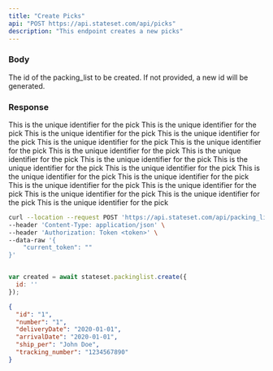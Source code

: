 ```yaml
---
title: "Create Picks"
api: "POST https://api.stateset.com/api/picks"
description: "This endpoint creates a new picks"
---
```


### Body

<ParamField body="id" required="false" default="null">
  The id of the packing_list to be created. If not provided, a new id will be generated.
</ParamField>

### Response

<ResponseField body="id" type="string">
  This is the unique identifier for the pick
</ResponseField>

<ResponseField body="number" type="string">
  This is the unique identifier for the pick
</ResponseField>

<ResponseField body="date_created" type="string">
  This is the unique identifier for the pick
</ResponseField>

<ResponseField body="bill_of_materials_number" type="string">
  This is the unique identifier for the pick
</ResponseField>

<ResponseField body="location" type="string">
  This is the unique identifier for the pick
</ResponseField>

<ResponseField body="pick_method" type="string">
  This is the unique identifier for the pick
</ResponseField>

<ResponseField body="site" type="string">
  This is the unique identifier for the pick
</ResponseField>

<ResponseField body="status" type="string">
  This is the unique identifier for the pick
</ResponseField>

<ResponseField body="work_order_number" type="string">
  This is the unique identifier for the pick
</ResponseField>

<ResponseField body="pick_line_items" type="string">
  This is the unique identifier for the pick

<Expandable title="Show child attributes">

<ResponseField body="id" type="string">
  This is the unique identifier for the pick
</ResponseField>

<ResponseField body="part_name" type="string">
  This is the unique identifier for the pick
</ResponseField>

<ResponseField body="part_number" type="string">
  This is the unique identifier for the pick
</ResponseField>

<ResponseField body="pick_number" type="string">
  This is the unique identifier for the pick
</ResponseField>

<ResponseField body="pick_plan" type="string">
  This is the unique identifier for the pick
</ResponseField>

<ResponseField body="quantity_picked" type="string">
  This is the unique identifier for the pick
</ResponseField>

<ResponseField body="quantity_to_pick" type="string">
  This is the unique identifier for the pick
</ResponseField>

<ResponseField body="status" type="string">
  This is the unique identifier for the pick
</ResponseField>

</Expandable>

</ResponseField>


<RequestExample>

```bash cURL
curl --location --request POST 'https://api.stateset.com/api/packing_list' \
--header 'Content-Type: application/json' \
--header 'Authorization: Token <token>' \
--data-raw '{
    "current_token": ""
}'
```

```javascript Node.js

var created = await stateset.packinglist.create({
  id: ''
});

```

</RequestExample>

<ResponseExample>

```json Response
{
  "id": "1",
  "number": "1",
  "deliveryDate": "2020-01-01",
  "arrivalDate": "2020-01-01",
  "ship_per": "John Doe",
  "tracking_number": "1234567890"
}

```

</ResponseExample>
